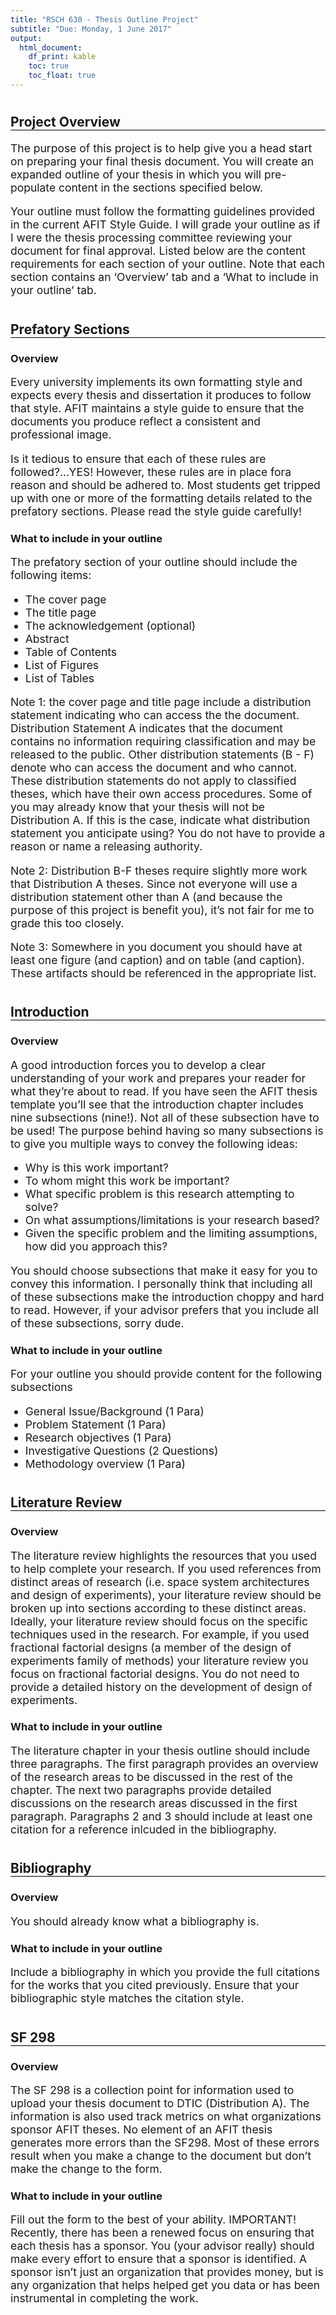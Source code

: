 ```yaml
---
title: "RSCH 630 - Thesis Outline Project"
subtitle: "Due: Monday, 1 June 2017"
output: 
  html_document:
    df_print: kable
    toc: true
    toc_float: true
---
```


<style type="text/css">
p  { font-size: 1.25em; }
h2 {border-bottom: 1px solid black; padding-top: 10px; }
.nav-tabs > li > a { 
font-size: 1.2em; 
font-weight: bold;
text-transform: uppercase; }
li { font-size: 1.25em; }
</style>

## Project Overview

The purpose of this project is to help give you a head start on preparing your final thesis document.  You will create an expanded outline of your thesis in which you will pre-populate content in the sections specified below.

Your outline must follow the formatting guidelines provided in the current AFIT Style Guide.  I will grade your outline as if I were the thesis processing committee reviewing your document for final approval.  Listed below are the content requirements for each section of your outline.  Note that each section contains an 'Overview' tab and a 'What to include in your outline' tab.

## Prefatory Sections {.tabset}

### Overview

Every university implements its own formatting style and expects every thesis and dissertation it produces to follow that style.  AFIT maintains a style guide to ensure that the documents you produce reflect a consistent and professional image. 

Is it tedious to ensure that each of these rules are followed?...YES! However, these rules are in place fora reason and should be adhered to.  Most students get tripped up with one or more of the formatting details related to the prefatory sections.  Please read the style guide carefully!

### What to include in your outline

The prefatory section of your outline should include the following items:

- The cover page
- The title page
- The acknowledgement (optional)
- Abstract
- Table of Contents
- List of Figures
- List of Tables

Note 1: the cover page and title page include a distribution statement indicating who can access the the document.  Distribution Statement A indicates that the document contains no information requiring classification and may be released to the public.  Other distribution statements (B - F) denote who can access the document and who cannot.  These distribution statements do not apply to classified theses, which have their own access procedures.  Some of you may already know that your thesis will not be Distribution A.  If this is the case, indicate what distribution statement you anticipate using?  You do not have to provide a reason or name a releasing authority.

Note 2: Distribution B-F theses require slightly more work that Distribution A theses.  Since not everyone will use a distribution statement other than A (and because the purpose of this project is benefit you), it's not fair for me to grade this too closely.

Note 3: Somewhere in you document you should have at least one figure (and caption) and on table (and caption).  These artifacts should be referenced in the appropriate list. 


## Introduction {.tabset}

### Overview

A good introduction forces you to develop a clear understanding of your work and prepares your reader for what they're about to read. If you have seen the AFIT thesis template you'll see that the introduction chapter includes nine subsections (nine!).  Not all of these subsection have to be used!  The purpose behind having so many subsections is to give you multiple ways to convey the following ideas: 

- Why is this work important?
- To whom might this work be important?
- What specific problem is this research attempting to solve?
- On what assumptions/limitations is your research based?
- Given the specific problem and the limiting assumptions, how did you approach this?

You should choose subsections that make it easy for you to convey this information.  I personally think that including all of these subsections make the introduction choppy and hard to read.  However, if your advisor prefers that you include all of these subsections, sorry dude.

### What to include in your outline

For your outline you should provide content for the following subsections

- General Issue/Background (1 Para)
- Problem Statement (1 Para)
- Research objectives (1 Para)
- Investigative Questions (2 Questions)
- Methodology overview (1 Para)

## Literature Review {.tabset}

### Overview

The literature review highlights the resources that you used to help complete your research. If you used references from distinct areas of research (i.e. space system architectures and design of experiments), your literature review should be broken up into sections according to these distinct areas.  Ideally, your literature review should focus on the specific techniques used in the research.  For example, if you used fractional factorial designs (a member of the design of experiments family of methods) your literature review you focus on fractional factorial designs.  You do not need to provide a detailed history on the development of design of experiments.

### What to include in your outline

The literature chapter in your thesis outline should include three paragraphs.  The first paragraph provides an overview of the research areas to be discussed in the rest of the chapter.  The next two paragraphs provide detailed discussions on the research areas discussed in the first paragraph.  Paragraphs 2 and 3 should include at least one citation for a reference inlcuded in the bibliography.  

## Bibliography {.tabset}

### Overview

You should already know what a bibliography is.

### What to include in your outline

Include a bibliography in which you provide the full citations for the works that you cited previously.  Ensure that your bibliographic style matches the citation style.   

## SF 298 {.tabset}

### Overview

The SF 298 is a collection point for information used to upload your thesis document to DTIC (Distribution A).  The information is also used track metrics on what organizations sponsor AFIT theses.  No element of an AFIT thesis generates more errors than the SF298.  Most of these errors result when you make a change to the document but don't make the change to the form. 

### What to include in your outline

Fill out the form to the best of your ability.  IMPORTANT! Recently, there has been a renewed focus on ensuring that each thesis has a sponsor.  You (your advisor really) should make every effort to ensure that a sponsor is identified.  A sponsor isn't just an organization that provides money, but is any organization that helps helped get you data or has been instrumental in completing the work.  
